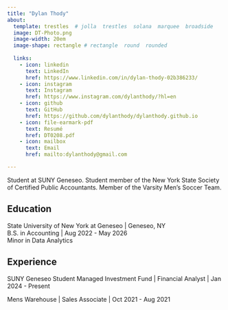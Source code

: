 ```yaml
---
title: "Dylan Thody" 
about:
  template: trestles  # jolla  trestles  solana  marquee  broadside
  image: DT-Photo.png
  image-width: 20em
  image-shape: rectangle # rectangle  round  rounded
  
  links:
    - icon: linkedin
      text: LinkedIn
      href: https://www.linkedin.com/in/dylan-thody-02b386233/
    - icon: instagram
      text: Instagram
      href: https://www.instagram.com/dylanthody/?hl=en
    - icon: github
      text: GitHub
      href: https://github.com/dylanthody/dylanthody.github.io
    - icon: file-earmark-pdf
      text: Resumé
      href: DT0208.pdf
    - icon: mailbox
      text: Email
      href: mailto:dylanthody@gmail.com

---
```



Student at SUNY Geneseo. Student member of the New York State Society of Certified Public Accountants. Member of the Varsity Men's Soccer Team.

## Education

State University of New York at Geneseo | Geneseo, NY <br>
B.S. in Accounting | Aug 2022 - May 2026 <br>
Minor in Data Analytics 

## Experience

SUNY Geneseo Student Managed Investment Fund | Financial Analyst | Jan 2024 - Present

Mens Warehouse | Sales Associate | Oct 2021 - Aug 2021



